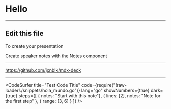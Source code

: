 

<Head>
  <title>Presentation Title</title>
</Head>

# Hello

---

## Edit this file

To create your presentation

<Notes>
Create speaker notes with the Notes component
</Notes>

---

<https://github.com/jxnblk/mdx-deck>

---

<CodeSurfer
  title="Test Code Title"
  code={require("!raw-loader!./snippets/hola_mundo.go")}
  lang="go"
  showNumbers={true}
  dark={true}
  steps={[
    { notes: "Start with this note"},
    { lines: [2], notes: "Note for the first step" },
    { range: [3, 6] }
  ]}
/>
